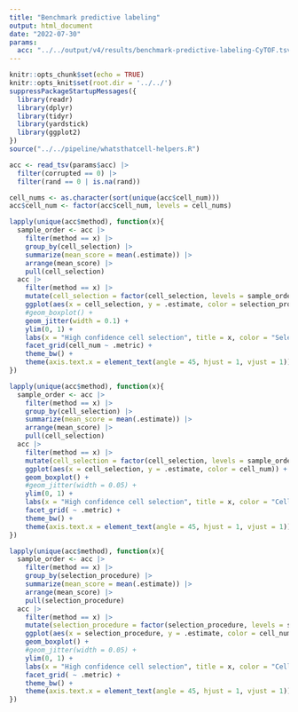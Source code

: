 ```yaml
---
title: "Benchmark predictive labeling"
output: html_document
date: "2022-07-30"
params:
  acc: "../../output/v4/results/benchmark-predictive-labeling-CyTOF.tsv"
---
```


```r
knitr::opts_chunk$set(echo = TRUE)
knitr::opts_knit$set(root.dir = '../../')
suppressPackageStartupMessages({
  library(readr)
  library(dplyr)
  library(tidyr)
  library(yardstick)
  library(ggplot2)
})
source("../../pipeline/whatsthatcell-helpers.R")
```

```r
acc <- read_tsv(params$acc) |>
  filter(corrupted == 0) |>
  filter(rand == 0 | is.na(rand))

cell_nums <- as.character(sort(unique(acc$cell_num)))
acc$cell_num <- factor(acc$cell_num, levels = cell_nums)

lapply(unique(acc$method), function(x){
  sample_order <- acc |> 
    filter(method == x) |>
    group_by(cell_selection) |> 
    summarize(mean_score = mean(.estimate)) |> 
    arrange(mean_score) |> 
    pull(cell_selection)
  acc |> 
    filter(method == x) |> 
    mutate(cell_selection = factor(cell_selection, levels = sample_order)) |> 
    ggplot(aes(x = cell_selection, y = .estimate, color = selection_procedure)) +
    #geom_boxplot() +
    geom_jitter(width = 0.1) +
    ylim(0, 1) +
    labs(x = "High confidence cell selection", title = x, color = "Selection procedure") +
    facet_grid(cell_num ~ .metric) +
    theme_bw() +
    theme(axis.text.x = element_text(angle = 45, hjust = 1, vjust = 1))
})
```



```r
lapply(unique(acc$method), function(x){
  sample_order <- acc |> 
    filter(method == x) |>
    group_by(cell_selection) |> 
    summarize(mean_score = mean(.estimate)) |> 
    arrange(mean_score) |> 
    pull(cell_selection)
  acc |> 
    filter(method == x) |> 
    mutate(cell_selection = factor(cell_selection, levels = sample_order)) |> 
    ggplot(aes(x = cell_selection, y = .estimate, color = cell_num)) +
    geom_boxplot() +
    #geom_jitter(width = 0.05) +
    ylim(0, 1) +
    labs(x = "High confidence cell selection", title = x, color = "Cell number") +
    facet_grid( ~ .metric) +
    theme_bw() +
    theme(axis.text.x = element_text(angle = 45, hjust = 1, vjust = 1))
})
```


```r
lapply(unique(acc$method), function(x){
  sample_order <- acc |> 
    filter(method == x) |>
    group_by(selection_procedure) |> 
    summarize(mean_score = mean(.estimate)) |> 
    arrange(mean_score) |> 
    pull(selection_procedure)
  acc |> 
    filter(method == x) |> 
    mutate(selection_procedure = factor(selection_procedure, levels = sample_order)) |> 
    ggplot(aes(x = selection_procedure, y = .estimate, color = cell_num)) +
    geom_boxplot() +
    #geom_jitter(width = 0.05) +
    ylim(0, 1) +
    labs(x = "High confidence cell selection", title = x, color = "Cell number") +
    facet_grid( ~ .metric) +
    theme_bw() +
    theme(axis.text.x = element_text(angle = 45, hjust = 1, vjust = 1))
})
```



